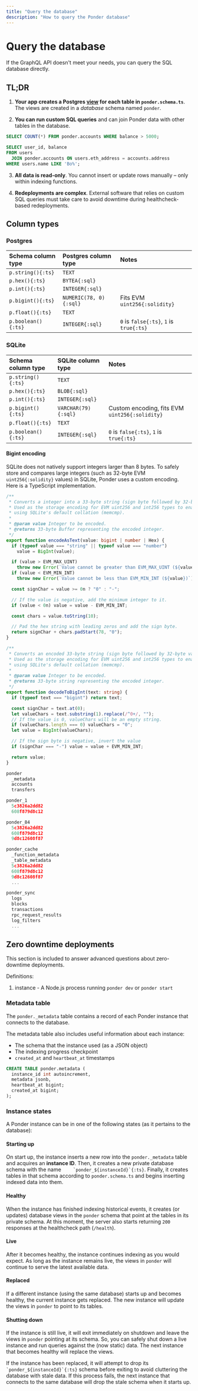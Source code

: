 ```yaml
---
title: "Query the database"
description: "How to query the Ponder database"
---
```



# Query the database

If the GraphQL API doesn't meet your needs, you can query the SQL database directly.

## TL;DR

1. **Your app creates a Postgres [view](https://www.postgresqltutorial.com/postgresql-views/) for each table in `ponder.schema.ts`**. The views are created in a _database_ schema named `ponder`.

2. **You can run custom SQL queries** and can join Ponder data with other tables in the database.

```sql
SELECT COUNT(*) FROM ponder.accounts WHERE balance > 5000;

SELECT user_id, balance
FROM users
  JOIN ponder.accounts ON users.eth_address = accounts.address
WHERE users.name LIKE 'Bo%';
```

3. **All data is read-only**. You cannot insert or update rows manually – only within indexing functions.

4. **Redeployments are complex**. External software that relies on custom SQL queries must take care to avoid downtime during healthcheck-based redeployments.

## Column types

### Postgres

| Schema column type | Postgres column type | Notes                                   |
| :----------------- | :--------------------- | :-------------------------------------- |
| `p.string(){:ts}`  | `TEXT`                 |                                         |
| `p.hex(){:ts}`     | `BYTEA{:sql}`          |                                         |
| `p.int(){:ts}`     | `INTEGER{:sql}`        |                                         |
| `p.bigint(){:ts}`  | `NUMERIC(78, 0){:sql}` | Fits EVM `uint256{:solidity}`           |
| `p.float(){:ts}`   | `TEXT`                 |                                         |
| `p.boolean(){:ts}` | `INTEGER{:sql}`        | `0` is `false{:ts}`, `1` is `true{:ts}` |

### SQLite

| Schema column type | SQLite column type  | Notes                                          |
| :----------------- | :------------------ | :--------------------------------------------- |
| `p.string(){:ts}`  | `TEXT`              |                                                |
| `p.hex(){:ts}`     | `BLOB{:sql}`        |                                                |
| `p.int(){:ts}`     | `INTEGER{:sql}`     |                                                |
| `p.bigint(){:ts}`  | `VARCHAR(79){:sql}` | Custom encoding, fits EVM `uint256{:solidity}` |
| `p.float(){:ts}`   | `TEXT`              |                                                |
| `p.boolean(){:ts}` | `INTEGER{:sql}`     | `0` is `false{:ts}`, `1` is `true{:ts}`        |

#### Bigint encoding

SQLite does not natively support integers larger than 8 bytes. To safely store and compares large integers (such as 32-byte EVM `uint256{:solidity}` values) in SQLite, Ponder uses a custom encoding. Here is a TypeScript implementation.

```ts
/**
 * Converts a integer into a 33-byte string (sign byte followed by 32-byte value).
 * Used as the storage encoding for EVM uint256 and int256 types to enable ordering
 * using SQLite's default collation (memcmp).
 *
 * @param value Integer to be encoded.
 * @returns 33-byte Buffer representing the encoded integer.
 */
export function encodeAsText(value: bigint | number | Hex) {
  if (typeof value === "string" || typeof value === "number")
    value = BigInt(value);

  if (value > EVM_MAX_UINT)
    throw new Error(`Value cannot be greater than EVM_MAX_UINT (${value})`);
  if (value < EVM_MIN_INT)
    throw new Error(`Value cannot be less than EVM_MIN_INT (${value})`);

  const signChar = value >= 0n ? "0" : "-";

  // If the value is negative, add the minimum integer to it.
  if (value < 0n) value = value - EVM_MIN_INT;

  const chars = value.toString(10);

  // Pad the hex string with leading zeros and add the sign byte.
  return signChar + chars.padStart(78, "0");
}

/**
 * Converts an encoded 33-byte string (sign byte followed by 32-byte value) into a BigInt.
 * Used as the storage encoding for EVM uint256 and int256 types to enable ordering
 * using SQLite's default collation (memcmp).
 *
 * @param value Integer to be encoded.
 * @returns 33-byte string representing the encoded integer.
 */
export function decodeToBigInt(text: string) {
  if (typeof text === "bigint") return text;

  const signChar = text.at(0);
  let valueChars = text.substring(1).replace(/^0+/, "");
  // If the value is 0, valueChars will be an empty string.
  if (valueChars.length === 0) valueChars = "0";
  let value = BigInt(valueChars);

  // If the sign byte is negative, invert the value
  if (signChar === "-") value = value + EVM_MIN_INT;

  return value;
}
```



```ts
ponder
  _metadata
  accounts
  transfers

ponder_1
  5c3826a2dd82
  608f879d8c12

ponder_84
  5c3826a2dd82
  608f879d8c12
  9d8c12608f87

ponder_cache
  _function_metadata
  _table_metadata
  5c3826a2dd82
  608f879d8c12
  9d8c12608f87
  ...

ponder_sync
  logs
  blocks
  transactions
  rpc_request_results
  log_filters
  ...
```

## Zero downtime deployments

This section is included to answer advanced questions about zero-downtime deployments.

Definitions:
1. instance - A Node.js process running `ponder dev` or `ponder start`


### Metadata table

The `ponder._metadata` table contains a record of each Ponder instance that connects to the database.

The metadata table also includes useful information about each instance:
- The schema that the instance used (as a JSON object)
- The indexing progress checkpoint 
- `created_at` and `heartbeat_at` timestamps


```sql filename="Metadata table"
CREATE TABLE ponder.metadata (
  instance_id int autoincrement,
  metadata jsonb,
  heartbeat_at bigint;
  created_at bigint;
);
```

### Instance states

A Ponder instance can be in one of the following states (as it pertains to the database):

<Steps>

#### Starting up

On start up, the instance inserts a new row into the `ponder._metadata` table and acquires an **instance ID**. Then, it creates a new private database schema with the name ``    `ponder_${instanceId}`{:ts}``. Finally, it creates tables in that schema according to `ponder.schema.ts` and begins inserting indexed data into them.

#### Healthy

When the instance has finished indexing historical events, it creates (or updates) database views in the `ponder` schema that point at the tables in its private schema. At this moment, the server also starts returning `200` responses at the healthcheck path (`/health`).

#### Live

After it becomes healthy, the instance continues indexing as you would expect. As long as the instance remains live, the views in `ponder` will continue to serve the latest available data.

#### Replaced

If a different instance (using the same database) starts up and becomes healthy, the current instance gets replaced. The new instance will update the views in `ponder` to point to its tables.

#### Shutting down

If the instance is still live, it will exit immediately on shutdown and leave the views in `ponder` pointing at its schema. So, you can safely shut down a live instance and run queries against the (now static) data. The next instance that becomes healthy will replace the views.

If the instance has been replaced, it will attempt to drop its ``    `ponder_${instanceId}`{:ts}`` schema before exiting to avoid cluttering the database with stale data. If this process fails, the next instance that connects to the same database will drop the stale schema when it starts up.

</Steps>
